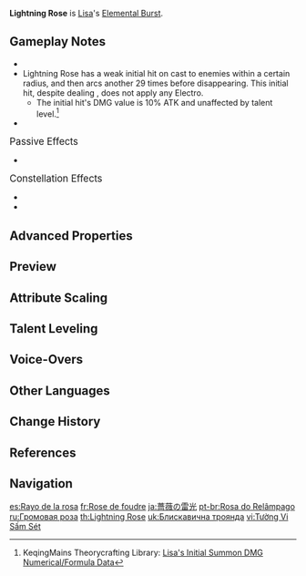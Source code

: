 {{Talent Infobox
|image         = Talent Lightning Rose.png
|character     = Lisa
|type          = Elemental Burst
|info          = Summons a Lightning Rose that unleashes powerful lightning bolts, launching surrounding opponents and dealing {{Color|Electro DMG}}.<br>The Lightning Rose will continuously emit lightning to knock back opponents and deal {{Color|Electro DMG}} throughout the ability's duration.
|energyCost    = 80
|attr1         = Discharge DMG
|value1        = 36.6–77.7%
|CD            = 20s
|duration      = 15s
|scale_att1    = ATK
}}
{{Description|This rose is beautiful, but beware its mortal thorns.}}
'''Lightning Rose''' is [[Lisa]]'s [[Elemental Burst]].

==Gameplay Notes==
* {{Talent Note|energy frame|64}}
* Lightning Rose has a weak initial hit on cast to enemies within a certain radius, and then arcs another 29 times before disappearing. This initial hit, despite dealing {{Color|Electro DMG}}, does not apply any Electro.
** The initial hit's DMG value is 10% ATK and unaffected by talent level.<ref name=":0">KeqingMains Theorycrafting Library: [https://library.keqingmains.com/evidence/characters/electro/lisa#lisas-initial-summon-dmg-numericalformula-data Lisa's Initial Summon DMG Numerical/Formula Data]</ref>
* {{Talent Note|snapshot|The damage of Lightning Rose|character=Lisa|talent=Lightning Rose|snapshottime=upon the placement of Lightning Rose}}

;<big>Passive Effects</big>
* {{Talent Note|ascension|2|Static Electricity Field|character=Lisa|talent=Lightning Rose}}

;<big>Constellation Effects</big>
* {{Talent Note|constellation|3|Resonant Thunder|character=Lisa|talent=Lightning Rose}}
* {{Talent Note|constellation|4|Plasma Eruption|Increases the number of simultaneous lightning bolts released by Lightning Rose to a maximum of 3.|character=Lisa|talent=Lightning Rose}}

==Advanced Properties==
{{Advanced Properties
|title   = Activation DMG
|gu      = 0U
|icdtag  = none
|poise   = 10
|impulse = 4

|title2   = Discharge DMG
|gu2      = 1U
|icdtag2  = Elemental Burst
|icdtype2 = 2.5s/3 Hits
|poise2   = 10
|impulse2 = 2
}}

==Preview==
{{Preview
|file=Lightning Rose Preview
}}
{{clr}}

==Attribute Scaling==
{{Talent Scaling
|talentType=Elemental Burst
|levels=14
|order=dischargedmg,duration,cd,energycost
|titles=Discharge DMG (%),Duration,CD,Energy Cost
|dischargedmg_1=36.56
|dischargedmg_2=39.3
|dischargedmg_3=42.04
|dischargedmg_4=45.7
|dischargedmg_5=48.44
|dischargedmg_6=51.18
|dischargedmg_7=54.84
|dischargedmg_8=58.5
|dischargedmg_9=62.15
|dischargedmg_10=65.81
|dischargedmg_11=69.46
|dischargedmg_12=73.12
|dischargedmg_13=77.69
|dischargedmg_14=82.3
|duration=15s
|cd=20s
|energycost=80
}}

==Talent Leveling==
{{Talent Upgrade|Lisa}}

==Voice-Overs==
{{Talent VO}}

==Other Languages==
{{Other Languages
|en      = Lightning Rose
|zhs     = 蔷薇的雷光
|zhs_rm  = Qiángwēi de Léiguāng
|zht     = 薔薇的雷光
|zht_rm  = Qiángwéi de Léiguāng
|zh_tl   = Thunderlight of the Rose
|ja      = 薔薇の雷光
|ja_rm   = Bara no Raikou
|ja_tl   = Lightning Rose
|ko      = 장미의 뇌광
|ko_rm   = Jangmi-ui Noegwang
|ko_tl   = Rose Lightning
|es      = Rayo de la rosa
|es_tl   = Ray of the Rose
|fr      = Rose de foudre
|fr_tl   = Lightning Rose
|ru      = Громовая роза
|ru_tl   = Thunder Rose
|th      = Lightning Rose
|vi      = Tường Vi Sấm Sét
|vi_tl   = Lightning Rose
|de      = Rosenblitz
|de_tl   = Rose Lightning
|id      = Lightning Rose
|pt      = Rosa do Relâmpago
|pt_tl   = 
|tr      = Şimşek Gülü
|tr_tl   = Lightning Rose
|it      = Rosa fulminante
|it_tl   = Lightning Rose
}}

==Change History==
{{Change History|1.0}}

==References==
{{Reflist}}

==Navigation==
{{Talent Navbox|Lisa}}

[[es:Rayo de la rosa]]
[[fr:Rose de foudre]]
[[ja:薔薇の雷光]]
[[pt-br:Rosa do Relâmpago]]
[[ru:Громовая роза]]
[[th:Lightning Rose]]
[[uk:Блискавична троянда]]
[[vi:Tường Vi Sấm Sét]]